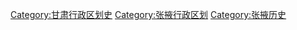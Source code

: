 [[Category:甘肃行政区划史|Category:甘肃行政区划史]]
[[Category:张掖行政区划|Category:张掖行政区划]]
[[Category:张掖历史|Category:张掖历史]]